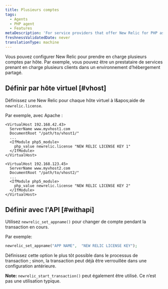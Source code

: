```yaml
---
title: Plusieurs comptes
tags:
  - Agents
  - PHP agent
  - Features
metaDescription: 'For service providers that offer New Relic for PHP as a service for multiple clients on a single system, or for individual users who have multiple accounts.'
freshnessValidatedDate: never
translationType: machine
---
```


Vous pouvez configurer New Relic pour prendre en charge plusieurs comptes par hôte. Par exemple, vous pouvez être un prestataire de services prenant en charge plusieurs clients dans un environnement d’hébergement partagé.

## Définir par hôte virtuel [#vhost]

Définissez une New Relic <InlinePopover type="licenseKey" />pour chaque hôte virtuel à l&amp;apos;aide de `newrelic.license`.

Par exemple, avec Apache :

```apacheconf
<VirtualHost 192.168.42.43>
  ServerName www.myvhost1.com
  DocumentRoot "/path/to/vhost1/"
  ...
  <IfModule php5_module>
    php_value newrelic.license "NEW RELIC LICENSE KEY 1"
  </IfModule>
</VirtualHost>

<VirtualHost 192.168.123.45>
  ServerName www.myvhost2.com
  DocumentRoot "/path/to/vhost2/"
  ...
  <IfModule php5_module>
    php_value newrelic.license "NEW RELIC LICENSE KEY 2"
  </IfModule>
</VirtualHost>
```

## Définir avec l&apos;API [#withapi]

Utilisez `newrelic_set_appname()` pour changer de compte pendant la transaction en cours.

Par exemple:

```php
newrelic_set_appname("APP NAME",  "NEW RELIC LICENSE KEY");
```

Définissez cette option le plus tôt possible dans le processus de transaction ; sinon, la transaction peut déjà être verrouillée dans une configuration antérieure.

<DNT>**Note:**</DNT> `newrelic_start_transaction()` peut également être utilisé. Ce n’est pas une utilisation typique.